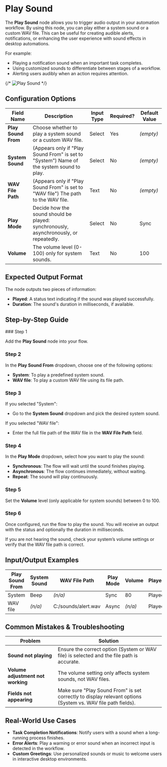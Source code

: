 
# Play Sound

The **Play Sound** node allows you to trigger audio output in your automation workflow. By using this node, you can play either a system sound or a custom WAV file. This can be useful for creating audible alerts, notifications, or enhancing the user experience with sound effects in desktop automations.

For example:

- Playing a notification sound when an important task completes.
- Using customized sounds to differentiate between stages of a workflow.
- Alerting users audibly when an action requires attention.

{/* ![Play Sound](./play-sound.png) */}

## Configuration Options

| Field Name          | Description                                                                              | Input Type | Required? | Default Value |
| ------------------- | ---------------------------------------------------------------------------------------- | ---------- | --------- | ------------- |
| **Play Sound From** | Choose whether to play a system sound or a custom WAV file.                              | Select     | Yes       | _(empty)_     |
| **System Sound**    | (Appears only if "Play Sound From" is set to "System") Name of the system sound to play. | Select     | No        | _(empty)_     |
| **WAV File Path**   | (Appears only if "Play Sound From" is set to "WAV file") The path to the WAV file.       | Text       | No        | _(empty)_     |
| **Play Mode**       | Decide how the sound should be played: synchronously, asynchronously, or repeatedly.     | Select     | No        | Sync          |
| **Volume**          | The volume level (0-100) only for system sounds.                                         | Text       | No        | 100           |

## Expected Output Format

The node outputs two pieces of information:

- **Played**: A status text indicating if the sound was played successfully.
- **Duration**: The sound's duration in milliseconds, if available.

## Step-by-Step Guide

<Steps>
### Step 1

Add the **Play Sound** node into your flow.

### Step 2

In the **Play Sound From** dropdown, choose one of the following options:

- **System**: To play a predefined system sound.
- **WAV file**: To play a custom WAV file using its file path.

### Step 3

If you selected "System":

- Go to the **System Sound** dropdown and pick the desired system sound.

If you selected "WAV file":

- Enter the full file path of the WAV file in the **WAV File Path** field.

### Step 4

In the **Play Mode** dropdown, select how you want to play the sound:

- **Synchronous**: The flow will wait until the sound finishes playing.
- **Asynchronous**: The flow continues immediately, without waiting.
- **Repeat**: The sound will play continuously.

### Step 5

Set the **Volume** level (only applicable for system sounds) between 0 to 100.

### Step 6

Once configured, run the flow to play the sound. You will receive an output with the status and optionally the duration in milliseconds.

</Steps>

<Callout type="info" title="Tip">
  If you are not hearing the sound, check your system’s volume settings or
  verify that the WAV file path is correct.
</Callout>

## Input/Output Examples

| Play Sound From | System Sound | WAV File Path       | Play Mode | Volume  | Played | Duration |
| --------------- | ------------ | ------------------- | --------- | ------- | ------ | -------- |
| System          | Beep         | _(n/a)_             | Sync      | 80      | Played | _n/a_    |
| WAV file        | _(n/a)_      | C:/sounds/alert.wav | Async     | _(n/a)_ | Played | 3000     |

## Common Mistakes & Troubleshooting

| Problem                           | Solution                                                                                                    |
| --------------------------------- | ----------------------------------------------------------------------------------------------------------- |
| **Sound not playing**             | Ensure the correct option (System or WAV file) is selected and the file path is accurate.                   |
| **Volume adjustment not working** | The volume setting only affects system sounds, not WAV files.                                               |
| **Fields not appearing**          | Make sure "Play Sound From" is set correctly to display relevant options (System vs. WAV file path fields). |

## Real-World Use Cases

- **Task Completion Notifications**: Notify users with a sound when a long-running process finishes.
- **Error Alerts**: Play a warning or error sound when an incorrect input is detected in the workflow.
- **Custom Greetings**: Use personalized sounds or music to welcome users in interactive desktop environments.
